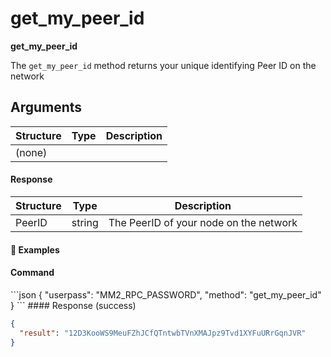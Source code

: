 
# get\_my\_peer\_id

**get\_my\_peer\_id**

The `get_my_peer_id` method returns your unique identifying Peer ID on the network

## Arguments

| Structure | Type | Description |
| --------- | ---- | ----------- |
| (none)    |      |             |

#### Response

| Structure | Type   | Description                            |
| --------- | ------ | -------------------------------------- |
| PeerID    | string | The PeerID of your node on the network |

#### 📌 Examples

#### Command

<CodeGroup title="" tag="POST" label="get_my_peer_id" mm2MethodDecorate="true">
  ```json
  {
    "userpass": "MM2_RPC_PASSWORD",
    "method": "get_my_peer_id"
  }
  ```
</CodeGroup>

<CollapsibleSection expandedText="Hide Response" collapsedText="Show Response">
  #### Response (success)

  ```json
  {
    "result": "12D3KooWS9MeuFZhJCfQTntwbTVnXMAJpz9Tvd1XYFuURrGqnJVR"
  }
  ```
</CollapsibleSection>
